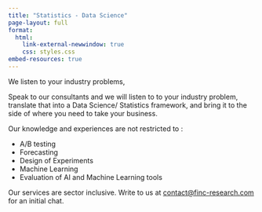```yaml
---
title: "Statistics - Data Science"
page-layout: full
format: 
  html:
    link-external-newwindow: true
    css: styles.css
embed-resources: true
---
```




We listen to your industry problems, 

Speak to our consultants and we will listen to to your industry problem, translate that into a Data Science/ Statistics framework, and bring it to the side of where you need to take your business.

Our knowledge and experiences are not restricted to :

-   A/B testing
-   Forecasting
-   Design of Experiments
-   Machine Learning
-   Evaluation of AI and Machine Learning tools

Our services are sector inclusive. Write to us at [contact\@finc-research.com](email:%20contact@finc-research.com) for an initial chat.
